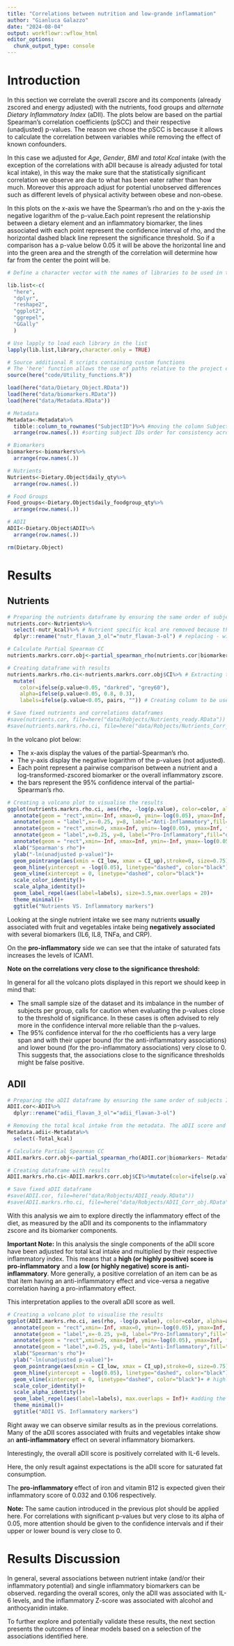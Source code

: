 ```yaml
---
title: "Correlations between nutrition and low-grande inflammation"
author: "Gianluca Galazzo"
date: "2024-08-04"
output: workflowr::wflow_html
editor_options:
  chunk_output_type: console
---
```



# Introduction

In this section we correlate the overall zscore and its components (already zscored and energy adjusted) with the nutrients, food groups and _alternate Dietary Inflammatory Index_ (aDII). The plots below are based on the partial Spearman's correlation coefficients (pSCC) and their respective (unadjusted) p-values. 
The reason we chose the pSCC is because it allows to calculate the correlation between variables while removing the effect of known confounders.


In this case we adjusted for *Age*, *Gender*, *BMI* and *total Kcal* intake (with the exception of the correlations with aDII because is already adjusted for total kcal intake), in this way the make sure that the statistically significant correlation we observe are due to what has been eater rather than how much. Moreover this approach adjust for potential unobserved differences such as different levels of physical activity between obese and non-obese.


In this plots on the x-axis we have the Spearman's rho and on the y-axis the negative logarithm of the p-value.Each point represent the relationship between a dietary element and an inflammatory biomarker, the lines associated with each point represent the confidence interval of rho, and the horizontal dashed black line represent the significance threshold.
So if a comparison has a p-value below 0.05 it will be above the horizontal line and into the green area and the strength of the correlation will determine how far from the center the point will be.

```r
# Define a character vector with the names of libraries to be used in the analysis

lib.list<-c(
  "here",
  "dplyr",
  "reshape2",
  "ggplot2",
  "ggrepel",
  "GGally"
  )

# Use lapply to load each library in the list
lapply(lib.list,library,character.only = TRUE)

# Source additional R scripts containing custom functions
# The 'here' function allows the use of paths relative to the project directory
source(here("code/Utility_functions.R"))
```

```r

load(here("data/Dietary_Object.RData"))
load(here("data/biomarkers.RData"))
load(here("data/Metadata.RData"))

```

```r

# Metadata
Metadata<-Metadata%>%
  tibble::column_to_rownames("SubjectID")%>% #moving the column SubjectID to the rownames of the dataframe
  arrange(row.names(.)) #sorting subject IDs order for consistency across dataframes

# Biomarkers
biomarkers<-biomarkers%>%
  arrange(row.names(.))

# Nutrients
Nutrients<-Dietary.Object$daily_qty%>%
  arrange(row.names(.)) 

# Food Groups
Food_groups<-Dietary.Object$daily_foodgroup_qty%>%
  arrange(row.names(.)) 

# ADII
ADII<-Dietary.Object$ADII%>%
  arrange(row.names(.)) 

rm(Dietary.Object)

```

# Results {.tabset}

## Nutrients

```r

# Preparing the nutrients dataframe by ensuring the same order of subjects ID, fixing issues due to variable names and removing unused variables
nutrients.cor<-Nutrients%>%
  select(-nutr_kcal)%>% # Nutrient specific kcal are removed because the partial-Spearman CC already corrects for the total Kcal intake
  dplyr::rename("nutr_flavan_3_ol"="nutr_flavan-3-ol") # replacing - with _ to avoid errors

# Calculate Partial Spearman CC
nutrients.markrs.corr.obj<-partial_spearman_rho(nutrients.cor|biomarkers~ Metadata, adj.method = "TSBH")

# Creating dataframe with results
nutrients.markrs.rho.ci<-nutrients.markrs.corr.obj$CI%>% # Extracting the CI, p-values, and adjusted p-values
  mutate(
    color=ifelse(p.value<0.05, "darkred", "grey60"),
    alpha=ifelse(p.value<0.05, 0.8, 0.3),
    labels=ifelse(p.value<0.05, pairs, "")) # Creating column to be used for the plot

# Save fixed nutrients and correlations dataframes
#save(nutrients.cor, file=here("data/Robjects/Nutrients_ready.RData"))
#save(nutrients.markrs.rho.ci, file=here("data/Robjects/Nutrients_Corr_obj.RData"))
```

In the volcano plot below:

- The x-axis display the values of the partial-Spearman's rho.
- The y-axis display the negative logarithm of the p-values (not adjusted).
- Each point represent a pairwise comparison between a nutrient and a log-transformed-zscored biomarker or the overall inflammatory zscore.
- the bars represent the 95% confidence interval of the partial-Spearman's rho.

```r

# Creating a volcano plot to visualise the results
ggplot(nutrients.markrs.rho.ci, aes(rho, -log(p.value), color=color, alpha=alpha))+
  annotate(geom = "rect",xmin=-Inf, xmax=0, ymin=-log(0.05), ymax=Inf, fill="forestgreen", alpha=0.25)+
  annotate(geom = "label",x=-0.25, y=8, label="Anti-Inflammatory",fill="forestgreen", alpha=0.2)+
  annotate(geom = "rect",xmin=0, xmax=Inf, ymin=-log(0.05), ymax=Inf, fill="darkred", alpha=0.2)+
  annotate(geom = "label",x=0.25, y=8, label="Pro-Inflammatory",fill="darkred", alpha=0.2)+
  annotate(geom = "rect",xmin=-Inf, xmax=Inf, ymin=-Inf, ymax=-log(0.05), fill="gray40", alpha=0.2)+
  xlab("Spearman's rho")+
  ylab("-ln(unadjusted p-value)")+
  geom_pointrange(aes(xmin = CI_low, xmax = CI_up),stroke=0, size=0.75)+
  geom_hline(yintercept = -log(0.05), linetype="dashed", color="black")+
  geom_vline(xintercept = 0, linetype="dashed", color="black")+
  scale_color_identity()+
  scale_alpha_identity()+
  geom_label_repel(aes(label=labels), size=3.5,max.overlaps = 20)+
  theme_minimal()+
  ggtitle("Nutrients VS. Inflammatory markers")
```

Looking at the single nutrient intake we see many nutrients **usually** associated with fruit and vegetables intake being **negatively associated** with several biomarkers (IL6, IL8, TNFa, and CRP).

On the **pro-inflammatory** side we can see that the intake of saturated fats increases the levels of ICAM1.

**Note on the correlations very close to the significance threshold:**

In general for all the volcano plots displayed in this report we should keep in mind that:

- The small sample size of the dataset and its imbalance in the number of subjects per group, calls for caution when evaluating the p-values close to the threshold of significance. In these cases is often advised to rely more in the confidence interval more reliable than the p-values.
- The 95% confidence interval for the rho coefficients has a very large span and with their upper bound (for the anti-inflammatory associations) and lower bound (for the pro-inflammatory associations) very close to 0. This suggests that, the associations close to the significance thresholds might be false positive.  

## ADII

```r

# Preparing the aDII dataframe by ensuring the same order of subjects ID and fixing issues due to variable names
ADII.cor<-ADII%>%
  dplyr::rename("adii_flavan_3_ol"="adii_flavan-3-ol")

# Removing the total kcal intake from the metadata. The aDII score and its components are already adjusted for total kcal intake.
Metadata.adii<-Metadata%>%
  select(-Total_kcal)

# Calculate Partial Spearman CC
ADII.markrs.corr.obj<-partial_spearman_rho(ADII.cor|biomarkers~ Metadata.adii, adj.method = "TSBH")

# Creating dataframe with results
ADII.markrs.rho.ci<-ADII.markrs.corr.obj$CI%>%mutate(color=ifelse(p.value<0.05, "darkred", "grey60"),alpha=ifelse(p.value<0.05, 0.8, 0.3),labels=ifelse(p.value<0.05, pairs, ""))

# Save fixed aDII dataframe
#save(ADII.cor, file=here("data/Robjects/ADII_ready.RData"))
#save(ADII.markrs.rho.ci, file=here("data/Robjects/ADII_Corr_obj.RData"))

```

With this analysis we aim to explore directly the inflammatory effect of the diet, as measured by the aDII and its components to the inflammatory zscore and its biomarker components.

**Important Note:** In this analysis the single components of the aDII score have been adjusted for total kcal intake and multiplied by their respective inflammatory index. This means that a **high (or highly positive) score is pro-inflammatory** and a **low (or highly negative) score is anti-inflammatory**. More generally, a positive correlation of an item can be as that item having an anti-inflammatory effect and vice-versa a negative correlation having a pro-inflammatory effect.

This interpretation applies to the overall aDII score as well.

```r

# Creating a volcano plot to visualise the results
ggplot(ADII.markrs.rho.ci, aes(rho, -log(p.value), color=color, alpha=alpha))+
  annotate(geom = "rect",xmin=-Inf, xmax=0, ymin=-log(0.05), ymax=Inf, fill="darkred", alpha=0.25)+ # creating the red area in the plot
  annotate(geom = "label",x=-0.25, y=8, label="Pro-Inflammatory",fill="darkred", alpha=0.2)+ # adding the area label
  annotate(geom = "rect",xmin=0, xmax=Inf, ymin=-log(0.05), ymax=Inf, fill="forestgreen", alpha=0.2)+ # creating the green area in the plot
  annotate(geom = "label",x=0.25, y=8, label="Anti-Inflammatory",fill="forestgreen", alpha=0.2)+ # adding the area label
  xlab("Spearman's rho")+
  ylab("-ln(unadjusted p-value)")+
  geom_pointrange(aes(xmin = CI_low, xmax = CI_up),stroke=0, size=0.75)+ # adding the confidence interval lines
  geom_hline(yintercept = -log(0.05), linetype="dashed", color="black")+ # highlighting the significance threshold
  geom_vline(xintercept = 0, linetype="dashed", color="black")+ # highlighting the y-axis
  scale_color_identity()+
  scale_alpha_identity()+
  geom_label_repel(aes(label=labels), max.overlaps = Inf)+ #adding the description to the points
  theme_minimal()+
  ggtitle("ADII VS. Inflammatory markers")
```

Right away we can observe similar results as in the previous correlations. Many of the aDII scores associated with fruits and vegetables intake show an **anti-inflammatory** effect on several inflammatory biomarkers. 

Interestingly, the overall aDII score is positively correlated with IL-6 levels. 

Here, the only result against expectations is the aDII score for saturated fat consumption.

The  **pro-inflammatory** effect of iron and vitamin B12 is expected given their inflammatory score of 0.032 and 0.106 respectively.

**Note:**
The same caution introduced in the previous plot should be applied here. For correlations with significant p-values but very close to its alpha of 0.05, more attention should be given to the confidence intervals and if their upper or lower bound is very close to 0.


# Results Discussion

In general, several associations between nutrient intake (and/or their inflammatory potential) and single inflammatory biomarkers can be observed. regarding the overall scores, only the aDII was associated with IL-6 levels, and the inflammatory Z-score was associated with alcohol and anthocyanidin intake.

To further explore and potentially validate these results, the next section presents the outcomes of linear models based on a selection of the associations identified here.

